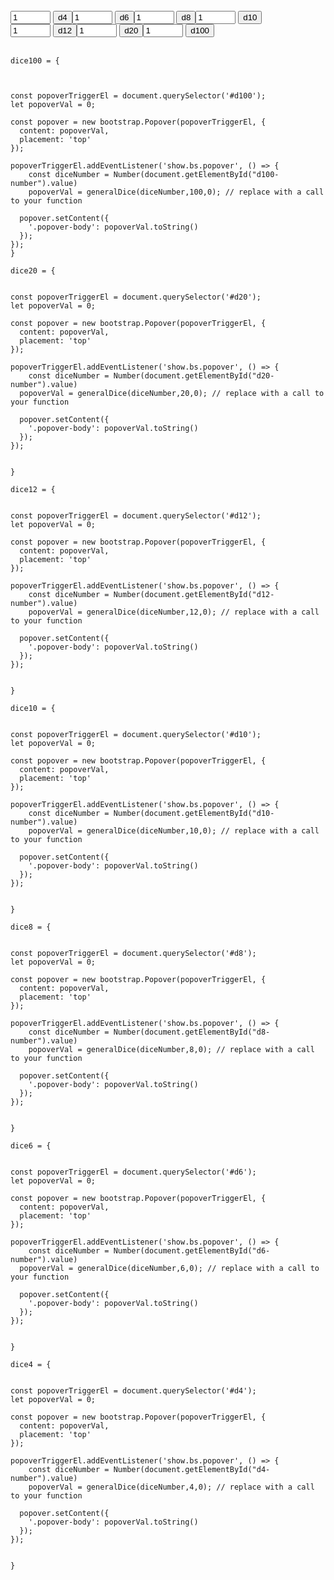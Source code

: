 
```{=html}


<script src="https://cdn.jsdelivr.net/npm/bootstrap@5.2.3/dist/js/bootstrap.bundle.min.js" integrity="sha384-kenU1KFdBIe4zVF0s0G1M5b4hcpxyD9F7jL+jjXkk+Q2h455rYXK/7HAuoJl+0I4" crossorigin="anonymous"></script>

<br>

<div class="grid dice-buttons justify-content-center" style="--bs-columns:14;">

    <div class="g-col-md-1">
        <div class="input-group">  
            <input class="form-control rounded-start dice-number" type="number" value=1 min=1 style="width:4rem;" id="d4-number">  
            <button type="button" class="btn btn-primary rounded-end" data-bs-toggle="popover" id="d4">
                d4
            </button>
        </div>
    </div>


    <div class="g-col-md-1">
    <div class="input-group ">  
        <input class="form-control rounded-start" type="number" value=1 min=1 style="width:4rem;" id="d6-number">  
        <button type="button" class="btn btn-primary rounded-end" data-bs-toggle="popover" data-bs-placement="top" id="d6" data-bs-content="Top popover">
            d6
        </button>
    </div>
    </div>

    <div class="g-col-md-1">
    <div class="input-group ">  
        <input class="form-control rounded-start" type="number" value=1 min=1 style="width:4rem;" id="d8-number">  
        <button type="button" class="btn btn-primary rounded-end" data-bs-toggle="popover" data-bs-placement="top" id="d8">
            d8
        </button>
    </div>
    </div>

    <div class="g-col-md-1">
    <div class="input-group ">  
        <input class="form-control rounded-start" type="number" value=1 min=1 style="width:4rem;" id="d10-number">  
        <button type="button" class="btn btn-primary rounded-end" data-bs-toggle="popover" data-bs-placement="top" id="d10">
        d10
        </button>
    </div>
    </div>

    <div class="g-col-md-1">
    <div class="input-group ">  
        <input class="form-control rounded-start" type="number" value=1 min=1 style="width:4rem;" id="d12-number">  
        <button type="button" class="btn btn-primary rounded-end" data-bs-toggle="popover" data-bs-placement="top" id="d12">
            d12
        </button>  
    </div>
    </div>

    <div class="g-col-md-1">
    <div class="input-group ">  
        <input class="form-control rounded-start" type="number" value=1 min=1 style="width:4rem;" id="d20-number">  
        <button type="button" class="btn btn-primary rounded-end" data-bs-toggle="popover" data-bs-placement="top" id="d20">
            d20
        </button>  
    </div>
    </div>

    <div class="g-col-md-1">
    <div class="input-group ">  
        <input class="form-control rounded-start" type="number" value=1 min=1 style="width:4rem;" id="d100-number">  
        <button type="button" class="btn btn-primary rounded-end" data-bs-toggle="popover" id="d100">
            d100
        </button>  
    </div>
    </div>

</div>

<style>
    .dice-buttons {
        display: flex;
        flex-direction: row;
        justify-content: flex-start;
        align-items: left;
        flex-wrap: wrap;
        font-size:2 rem;
    }

    .dice-input{
        display: inline-block;
        border: 1px dotted #bbb;
        border-radius: .4rem 0 0 0.4rem;
        padding: 0;
        font-size:1.3 rem;
        text-align: center;
    }  
    .popover-content {
        font-size: 2 rem; 
    }
</style>

<br>

```


```ojs


dice100 = {



const popoverTriggerEl = document.querySelector('#d100');
let popoverVal = 0;

const popover = new bootstrap.Popover(popoverTriggerEl, {
  content: popoverVal,
  placement: 'top'
});

popoverTriggerEl.addEventListener('show.bs.popover', () => {
    const diceNumber = Number(document.getElementById("d100-number").value)
    popoverVal = generalDice(diceNumber,100,0); // replace with a call to your function

  popover.setContent({
    '.popover-body': popoverVal.toString()
  });
});
}

dice20 = {


const popoverTriggerEl = document.querySelector('#d20');
let popoverVal = 0;

const popover = new bootstrap.Popover(popoverTriggerEl, {
  content: popoverVal,
  placement: 'top'
});

popoverTriggerEl.addEventListener('show.bs.popover', () => {
    const diceNumber = Number(document.getElementById("d20-number").value)
  popoverVal = generalDice(diceNumber,20,0); // replace with a call to your function

  popover.setContent({
    '.popover-body': popoverVal.toString()
  });
});


}

dice12 = {


const popoverTriggerEl = document.querySelector('#d12');
let popoverVal = 0;

const popover = new bootstrap.Popover(popoverTriggerEl, {
  content: popoverVal,
  placement: 'top'
});

popoverTriggerEl.addEventListener('show.bs.popover', () => {
    const diceNumber = Number(document.getElementById("d12-number").value) 
    popoverVal = generalDice(diceNumber,12,0); // replace with a call to your function

  popover.setContent({
    '.popover-body': popoverVal.toString()
  });
});


}

dice10 = {


const popoverTriggerEl = document.querySelector('#d10');
let popoverVal = 0;

const popover = new bootstrap.Popover(popoverTriggerEl, {
  content: popoverVal,
  placement: 'top'
});

popoverTriggerEl.addEventListener('show.bs.popover', () => {
    const diceNumber = Number(document.getElementById("d10-number").value)
    popoverVal = generalDice(diceNumber,10,0); // replace with a call to your function

  popover.setContent({
    '.popover-body': popoverVal.toString()
  });
});


}

dice8 = {


const popoverTriggerEl = document.querySelector('#d8');
let popoverVal = 0;

const popover = new bootstrap.Popover(popoverTriggerEl, {
  content: popoverVal,
  placement: 'top'
});

popoverTriggerEl.addEventListener('show.bs.popover', () => {
    const diceNumber = Number(document.getElementById("d8-number").value)
    popoverVal = generalDice(diceNumber,8,0); // replace with a call to your function

  popover.setContent({
    '.popover-body': popoverVal.toString()
  });
});


}

dice6 = {


const popoverTriggerEl = document.querySelector('#d6');
let popoverVal = 0;

const popover = new bootstrap.Popover(popoverTriggerEl, {
  content: popoverVal,
  placement: 'top'
});

popoverTriggerEl.addEventListener('show.bs.popover', () => {
    const diceNumber = Number(document.getElementById("d6-number").value)
  popoverVal = generalDice(diceNumber,6,0); // replace with a call to your function

  popover.setContent({
    '.popover-body': popoverVal.toString()
  });
});


}

dice4 = {


const popoverTriggerEl = document.querySelector('#d4');
let popoverVal = 0;

const popover = new bootstrap.Popover(popoverTriggerEl, {
  content: popoverVal,
  placement: 'top'
});

popoverTriggerEl.addEventListener('show.bs.popover', () => {
    const diceNumber = Number(document.getElementById("d4-number").value)
    popoverVal = generalDice(diceNumber,4,0); // replace with a call to your function

  popover.setContent({
    '.popover-body': popoverVal.toString()
  });
});


}
```